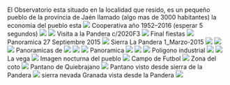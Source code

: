# 
El Observatorio esta situado en la localidad que resido, es un pequeño pueblo de la
provincia de Jaén llamado  (algo mas de 3000 habitantes) la economia del pueblo esta
<img src="https://astroccd.files.wordpress.com/2013/03/entradarr.jpg" />
Cooperativa año 1952–2016 (esperar 5 segundos)
<img src="https://astroccd.files.wordpress.com/2020/07/pandera2jpg.jpg" />
<img src="https://astroccd.files.wordpress.com/2020/07/pandera.jpg" />
Visita a la Pandera  c/2020F3
<img src="https://astroccd.files.wordpress.com/2013/03/fotos-cooperativa-005.gif" />
Final fiestas 
<img src="https://astroccd.files.wordpress.com/2013/03/mosaico-fiesta-pueblo-_re1.jpg" />
Panoramica 27 Septiembre 2015
<img src="https://astroccd.files.wordpress.com/2013/03/panoramica-2-re.jpg" />
Sierra La Pandera 1_Marzo-2015
<img src="https://astroccd.files.wordpress.com/2013/03/cima-pandera.jpg" />
<img src="https://astroccd.files.wordpress.com/2013/03/pantano-.jpg" />
<img src="https://astroccd.files.wordpress.com/2013/03/sierraa-nevadapanoramica_marzo_20115.jpg" />
Panoramicas de 
<img src="https://astroccd.files.wordpress.com/2013/03/.jpg" />
<img src="https://astroccd.files.wordpress.com/2013/03/panoramica.jpg" />
<img src="https://astroccd.files.wordpress.com/2013/03/sierrar-copia.jpg" />
Panoramica 
<img src="https://astroccd.files.wordpress.com/2013/03/panoramica-pueblo-nevado-8-enero-2010.jpg" />
<img src="https://astroccd.files.wordpress.com/2013/03/panoramica-vega.jpg" />
<img src="https://astroccd.files.wordpress.com/2013/03/mosaico-pro-re.jpg" />
Poligono industrial
<img src="https://astroccd.files.wordpress.com/2013/03/poligono-amanecer.jpg" />
<img src="https://astroccd.files.wordpress.com/2013/03/poligono-industrialimg_1813.jpg" />
La vega
<img src="https://astroccd.files.wordpress.com/2013/03/vega-re-p3252261_1.jpg" />
Imagen nocturna del pueblo
<img src="https://astroccd.files.wordpress.com/2013/03/re-pro-img_1740_filtered.jpg" />
Campo de Futbol
<img src="https://astroccd.files.wordpress.com/2013/03/futbol.jpg" />
Zona del coto
<img src="https://astroccd.files.wordpress.com/2013/03/panorama-2.jpg" />
Pantano de Quiebrajano 
<img src="https://astroccd.files.wordpress.com/2013/03/pantano-quiebrajano-30marzo-2013.jpg" />
Pantano visto desde sierra de la Pandera
<img src="https://astroccd.files.wordpress.com/2013/03/pantano-pandera.jpg" />
sierra nevada Granada vista desde la Pandera
<img src="https://astroccd.files.wordpress.com/2013/03/sierra-nevadapa.jpg" />